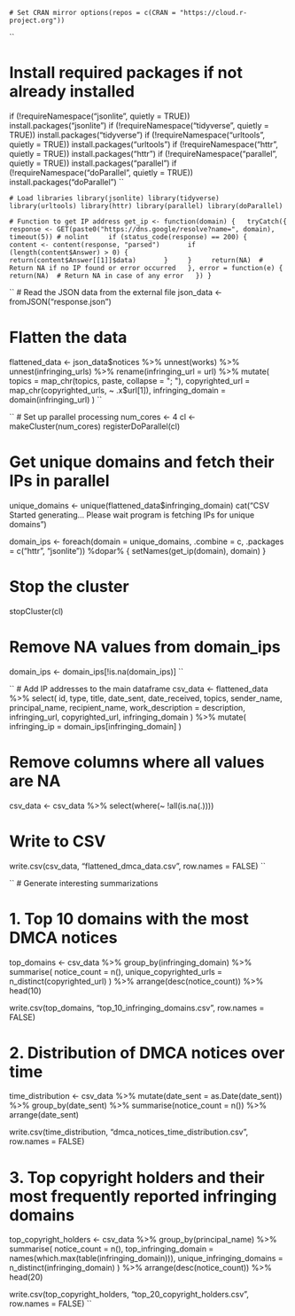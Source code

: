 ``
# Set CRAN mirror
options(repos = c(CRAN = "https://cloud.r-project.org"))
``

``


# Install required packages if not already installed
if (!requireNamespace("jsonlite", quietly = TRUE)) install.packages("jsonlite")
if (!requireNamespace("tidyverse", quietly = TRUE)) install.packages("tidyverse")
if (!requireNamespace("urltools", quietly = TRUE)) install.packages("urltools")
if (!requireNamespace("httr", quietly = TRUE)) install.packages("httr")
if (!requireNamespace("parallel", quietly = TRUE)) install.packages("parallel")
if (!requireNamespace("doParallel", quietly = TRUE)) install.packages("doParallel")
``

``
# Load libraries
library(jsonlite)
library(tidyverse)
library(urltools)
library(httr)
library(parallel)
library(doParallel)
``

``
# Function to get IP address
get_ip <- function(domain) {
  tryCatch({
    response <- GET(paste0("https://dns.google/resolve?name=", domain), timeout(5)) # nolint
    if (status_code(response) == 200) {
      content <- content(response, "parsed")
      if (length(content$Answer) > 0) {
        return(content$Answer[[1]]$data)
      }
    }
    return(NA)  # Return NA if no IP found or error occurred
  }, error = function(e) {
    return(NA)  # Return NA in case of any error
  })
}
``

``
# Read the JSON data from the external file
json_data <- fromJSON("response.json")

# Flatten the data
flattened_data <- json_data$notices %>%
  unnest(works) %>%
  unnest(infringing_urls) %>%
  rename(infringing_url = url) %>%
  mutate(
    topics = map_chr(topics, paste, collapse = "; "),
    copyrighted_url = map_chr(copyrighted_urls, ~ .x$url[1]),
    infringing_domain = domain(infringing_url)
  )
``

``
# Set up parallel processing
num_cores <- 4
cl <- makeCluster(num_cores)
registerDoParallel(cl)

# Get unique domains and fetch their IPs in parallel
unique_domains <- unique(flattened_data$infringing_domain)
cat("CSV Started generating... Please wait program is fetching IPs for unique domains\n")

domain_ips <- foreach(domain = unique_domains, .combine = c, .packages = c("httr", "jsonlite")) %dopar% {
  setNames(get_ip(domain), domain)
}

# Stop the cluster
stopCluster(cl)

# Remove NA values from domain_ips
domain_ips <- domain_ips[!is.na(domain_ips)]
``

``
# Add IP addresses to the main dataframe
csv_data <- flattened_data %>%
  select(
    id,
    type,
    title,
    date_sent,
    date_received,
    topics,
    sender_name,
    principal_name,
    recipient_name,
    work_description = description,
    infringing_url,
    copyrighted_url,
    infringing_domain
  ) %>%
  mutate(
    infringing_ip = domain_ips[infringing_domain]
  )

# Remove columns where all values are NA
csv_data <- csv_data %>%
  select(where(~ !all(is.na(.))))
  
# Write to CSV
write.csv(csv_data, "flattened_dmca_data.csv", row.names = FALSE)
``

``
# Generate interesting summarizations

# 1. Top 10 domains with the most DMCA notices
top_domains <- csv_data %>%
  group_by(infringing_domain) %>%
  summarise(
    notice_count = n(),
    unique_copyrighted_urls = n_distinct(copyrighted_url)
  ) %>%
  arrange(desc(notice_count)) %>%
  head(10)

write.csv(top_domains, "top_10_infringing_domains.csv", row.names = FALSE)

# 2. Distribution of DMCA notices over time
time_distribution <- csv_data %>%
  mutate(date_sent = as.Date(date_sent)) %>%
  group_by(date_sent) %>%
  summarise(notice_count = n()) %>%
  arrange(date_sent)

write.csv(time_distribution, "dmca_notices_time_distribution.csv", row.names = FALSE)

# 3. Top copyright holders and their most frequently reported infringing domains
top_copyright_holders <- csv_data %>%
  group_by(principal_name) %>%
  summarise(
    notice_count = n(),
    top_infringing_domain = names(which.max(table(infringing_domain))),
    unique_infringing_domains = n_distinct(infringing_domain)
  ) %>%
  arrange(desc(notice_count)) %>%
  head(20)

write.csv(top_copyright_holders, "top_20_copyright_holders.csv", row.names = FALSE)
``

